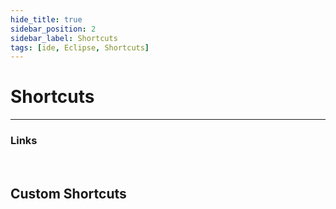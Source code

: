 ```yaml
---
hide_title: true
sidebar_position: 2
sidebar_label: Shortcuts
tags: [ide, Eclipse, Shortcuts]
---
```



<CardHeading>

  # Shortcuts
</CardHeading>

---

<CardChapter>

### Links
<Section>
    <Card
      title="Eclipse"
      description="Keybindings - PDF"
      to="https://www.eclipse.org/getting-started/documents/eclipse-ide-keybindings.pdf" />
    <Card 
      title="Key Combiner" 
      description="Eclipse Key Combinations" 
      to="https://keycombiner.com/collections/eclipse/" />
  </Section>
</CardChapter>
<br/>


<CardChapter>

  ## Custom Shortcuts

  <Section>
    <Card 
      title="My Shortcuts" 
      description="Google Docs" 
      to="https://docs.google.com/spreadsheets/d/1n7hFw1TF4AzvvBeUIbMDQmB3KTNJ25y7Ifiv7zlLAzA/edit#gid=1849340140" />
  </Section>
</CardChapter>
<br/>


